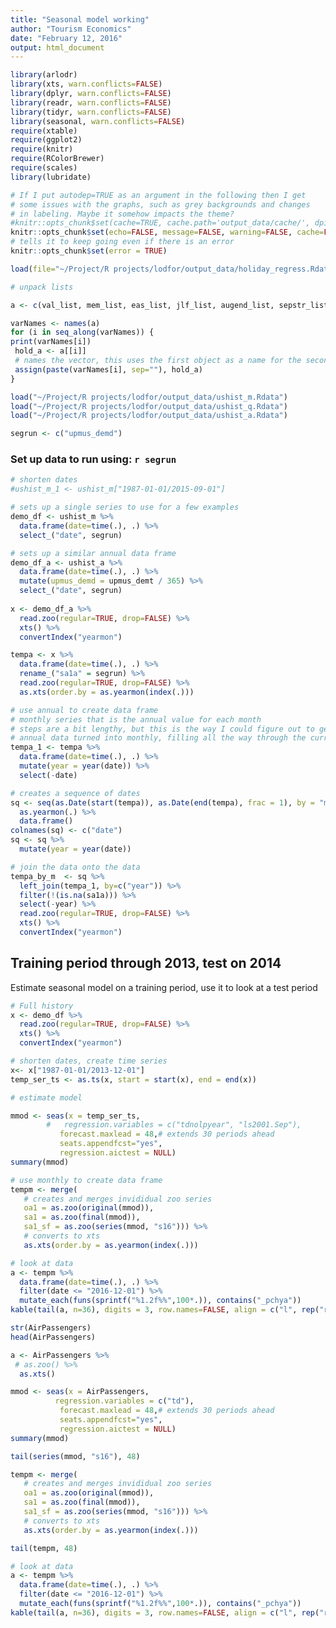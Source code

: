 ```yaml
---
title: "Seasonal model working"
author: "Tourism Economics"
date: "February 12, 2016"
output: html_document
---
```



```r
library(arlodr)
library(xts, warn.conflicts=FALSE)
library(dplyr, warn.conflicts=FALSE)
library(readr, warn.conflicts=FALSE)
library(tidyr, warn.conflicts=FALSE)
library(seasonal, warn.conflicts=FALSE)
require(xtable)
require(ggplot2)
require(knitr)
require(RColorBrewer)
require(scales)
library(lubridate)

# If I put autodep=TRUE as an argument in the following then I get
# some issues with the graphs, such as grey backgrounds and changes
# in labeling. Maybe it somehow impacts the theme?
#knitr::opts_chunk$set(cache=TRUE, cache.path='output_data/cache/', dpi=96)
knitr::opts_chunk$set(echo=FALSE, message=FALSE, warning=FALSE, cache=FALSE, cache.path='../output_data/cache/', autodep=TRUE, fig.path='../output_data/figure_exp_seasonal_short/fig-',  fig.show='asis', fig.keep='high')
# tells it to keep going even if there is an error
knitr::opts_chunk$set(error = TRUE)

```


```r

load(file="~/Project/R projects/lodfor/output_data/holiday_regress.Rdata")
```

```r
# unpack lists

a <- c(val_list, mem_list, eas_list, jlf_list, augend_list, sepstr_list, hlw_list, vet_list, thk_list, chr_list)

varNames <- names(a)
for (i in seq_along(varNames)) {
print(varNames[i])
 hold_a <- a[[i]]
 # names the vector, this uses the first object as a name for the second object
 assign(paste(varNames[i], sep=""), hold_a)
}

```



```r
load("~/Project/R projects/lodfor/output_data/ushist_m.Rdata")
load("~/Project/R projects/lodfor/output_data/ushist_q.Rdata")
load("~/Project/R projects/lodfor/output_data/ushist_a.Rdata")

```

```r

segrun <- c("upmus_demd")

```


### Set up data to run using: `r segrun`
```r

# shorten dates
#ushist_m_1 <- ushist_m["1987-01-01/2015-09-01"]

# sets up a single series to use for a few examples
demo_df <- ushist_m %>%
  data.frame(date=time(.), .) %>%
  select_("date", segrun)

# sets up a similar annual data frame
demo_df_a <- ushist_a %>%
  data.frame(date=time(.), .) %>%
  mutate(upmus_demd = upmus_demt / 365) %>%
  select_("date", segrun)
  
x <- demo_df_a %>%
  read.zoo(regular=TRUE, drop=FALSE) %>%
  xts() %>%
  convertIndex("yearmon")

tempa <- x %>%
  data.frame(date=time(.), .) %>%
  rename_("sa1a" = segrun) %>%
  read.zoo(regular=TRUE, drop=FALSE) %>%
  as.xts(order.by = as.yearmon(index(.)))

# use annual to create data frame
# monthly series that is the annual value for each month
# steps are a bit lengthy, but this is the way I could figure out to get the 
# annual data turned into monthly, filling all the way through the current year.
tempa_1 <- tempa %>%
  data.frame(date=time(.), .) %>%
  mutate(year = year(date)) %>%
  select(-date)

# creates a sequence of dates
sq <- seq(as.Date(start(tempa)), as.Date(end(tempa), frac = 1), by = "month") %>%
  as.yearmon(.) %>%
  data.frame()
colnames(sq) <- c("date")
sq <- sq %>%
  mutate(year = year(date))

# join the data onto the data
tempa_by_m  <- sq %>%
  left_join(tempa_1, by=c("year")) %>%
  filter(!(is.na(sa1a))) %>%
  select(-year) %>%
  read.zoo(regular=TRUE, drop=FALSE) %>%
  xts() %>%
  convertIndex("yearmon")

```
  

## Training period through 2013, test on 2014

Estimate seasonal model on a training period, use it to look at a test period
```r

# Full history
x <- demo_df %>%
  read.zoo(regular=TRUE, drop=FALSE) %>%
  xts() %>%
  convertIndex("yearmon")

# shorten dates, create time series
x<- x["1987-01-01/2013-12-01"]
temp_ser_ts <- as.ts(x, start = start(x), end = end(x))

# estimate model

mmod <- seas(x = temp_ser_ts,
        #   regression.variables = c("tdnolpyear", "ls2001.Sep"),
           forecast.maxlead = 48,# extends 30 periods ahead
           seats.appendfcst="yes",
           regression.aictest = NULL)
summary(mmod)

# use monthly to create data frame
tempm <- merge(
   # creates and merges invididual zoo series
   oa1 = as.zoo(original(mmod)),
   sa1 = as.zoo(final(mmod)),
   sa1_sf = as.zoo(series(mmod, "s16"))) %>%
   # converts to xts
   as.xts(order.by = as.yearmon(index(.)))

# look at data
a <- tempm %>%
  data.frame(date=time(.), .) %>%
  filter(date <= "2016-12-01") %>%
  mutate_each(funs(sprintf("%1.2f%%",100*.)), contains("_pchya"))
kable(tail(a, n=36), digits = 3, row.names=FALSE, align = c("l", rep("r", 7)))

```


```r
str(AirPassengers)
head(AirPassengers)

a <- AirPassengers %>%
 # as.zoo() %>%
  as.xts()

mmod <- seas(x = AirPassengers,
          regression.variables = c("td"),
           forecast.maxlead = 48,# extends 30 periods ahead
           seats.appendfcst="yes",
           regression.aictest = NULL)
summary(mmod)

tail(series(mmod, "s16"), 48)

tempm <- merge(
   # creates and merges invididual zoo series
   oa1 = as.zoo(original(mmod)),
   sa1 = as.zoo(final(mmod)),
   sa1_sf = as.zoo(series(mmod, "s16"))) %>%
   # converts to xts
   as.xts(order.by = as.yearmon(index(.)))

tail(tempm, 48)

# look at data
a <- tempm %>%
  data.frame(date=time(.), .) %>%
  filter(date <= "2016-12-01") %>%
  mutate_each(funs(sprintf("%1.2f%%",100*.)), contains("_pchya"))
kable(tail(a, n=36), digits = 3, row.names=FALSE, align = c("l", rep("r", 7)))

```

